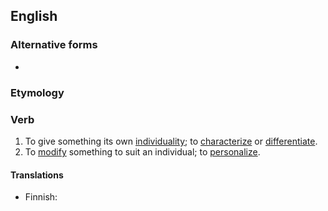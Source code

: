 ==English==

===Alternative forms===
* {{l|en|individualise}}

===Etymology===
{{suffix|en|individual|ize}}

===Verb===
{{en-verb|individualiz}}

# To give something its own [[individuality]]; to [[characterize]] or [[differentiate]].
# To [[modify]] something to suit an individual; to [[personalize]].

====Translations====
{{trans-top|to give something its own individality}}
{{trans-mid}}
{{trans-bottom}}

{{trans-top|to modify soemthing to suit an individual}}
* Finnish: {{t|fi|yksilöllistää}}
{{trans-mid}}
{{trans-bottom}}